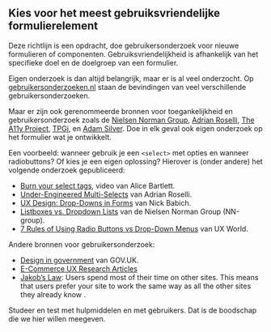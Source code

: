 ## Kies voor het meest gebruiksvriendelijke formulierelement

Deze richtlijn is een opdracht, doe gebruikersonderzoek voor nieuwe formulieren of componenten. Gebruiksvriendelijkheid is afhankelijk van het specifieke doel en de doelgroep van een formulier.

Eigen onderzoek is dan altijd belangrijk, maar er is al veel onderzocht.
Op [gebruikersonderzoeken.nl](http://gebruikersonderzoeken.nl/) staan de bevindingen van veel verschillende gebruikersonderzoeken.

Maar er zijn ook gerenommeerde bronnen voor toegankelijkheid en gebruikersonderzoek zoals de [Nielsen Norman Group](https://www.nngroup.com/topic/accessibility/), [Adrian Roselli](https://adrianroselli.com/), [The A11y Project](https://www.a11yproject.com/), [TPGi](https://www.tpgi.com/), en [Adam Silver](https://adamsilver.io/blog/). Doe in elk geval ook eigen onderzoek op het formulier wat je ontwikkelt.

Een voorbeeld: wanneer gebruik je een `<select>` met opties en wanneer radiobuttons? Of kies je een eigen oplossing? Hierover is (onder andere) het volgende onderzoek gepubliceerd:

- [Burn your select tags](https://www.youtube.com/watch?v=CUkMCQR4TpY), video van Alice Bartlett.
- [Under-Engineered Multi-Selects](https://adrianroselli.com/2022/05/under-engineered-multi-selects.html) van Adrian Roselli.
- [UX Design: Drop-Downs in Forms](https://uxplanet.org/ux-design-drop-downs-in-forms-c6943ec30037) van Nick Babich.
- [Listboxes vs. Dropdown Lists](https://www.nngroup.com/articles/listbox-dropdown/) van de Nielsen Norman Group (NN-group).
- [7 Rules of Using Radio Buttons vs Drop-Down Menus](https://uxdworld.com/2018/05/06/7-rules-of-using-radio-buttons-vs-drop-down-menus/) van UX World.

Andere bronnen voor gebruikersonderzoek:

- [Design in government](https://designnotes.blog.gov.uk/) van GOV.UK.
- [E-Commerce UX Research Articles](https://baymard.com/blog)
- [Jakob’s Law](https://lawsofux.com/jakobs-law/):
  <span lang="en">
    Users spend most of their time on other sites. This means that users prefer your site to work the same way as all
    the other sites they already know
  </span>.

Studeer en test met hulpmiddelen en met gebruikers. Dat is de boodschap die we hier willen meegeven.

